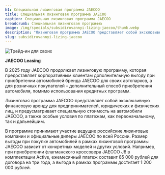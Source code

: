 ```yaml
---
h1: Специальная лизинговая программа JAECOO
title: Специальная лизинговая программа JAECOO
caption: Специальная лизинговая программа JAECOO
breadcrumb: Специальная лизинговая программа
image: /img/specials/subsidirovannyi-lizing-jaecoo/thumb.webp
description: "Лизинговая программа JAECOO представляет собой эксклюзивную финансовую аренду для предпринимателей, юридических и физических лиц, и предусматривает специальную стоимость на автомобили JAECOO, а также особые условия по платежам, как первоначальному, так и дальнейшим."
slug: subsidirovannyi-lizing-jaecoo
---
```



<picture>
	<source media="(min-width: 640px)" srcset="/img/specials/subsidirovannyi-lizing-jaecoo/banner.webp" />
	<source media="(min-width: 320px)" srcset="/img/specials/subsidirovannyi-lizing-jaecoo/thumb.webp" />
	<img src="/img/specials/subsidirovannyi-lizing-jaecoo/banner.webp" class="w-full mb-10" alt="Трейд-ин для своих" />
</picture>

**JAECOO Leasing**

В 2025 году JAECOO продолжает лизинговую программу, которая предоставляет корпоративным клиентам дополнительную выгоду при приобретении автомобилей бренда JAECOO для своих автопарков, а для розничных покупателей – дополнительный способ приобретения автомобиля, помимо использования кредитных программ.

Лизинговая программа JAECOO представляет собой эксклюзивную финансовую аренду для предпринимателей, юридических и физических лиц, и предусматривает специальную стоимость на автомобили JAECOO, а также особые условия по платежам, как первоначальному, так и дальнейшим.

В программе принимают участие ведущие российские лизинговые компании и официальные дилеры JAECOO по всей России. Размер выгоды при покупке автомобилей в рамках лизинговой программы JAECOO зависит от конкретных моделей и других условий. Например, при приобретении флагманского кроссовера JAECOO J8 в комплектации Active, ежемесячный платеж составит 85 000 рублей для договора на три года, а выгода в рамках программы достигает 1 200 000 рублей.

<SpecialSalonsInfo title='Оставить заявку на консультацию' dataTitle='Заявка на консультацию. JAECOO Leasing' dataFormName="Заявка на консультацию. JAECOO Leasing" />